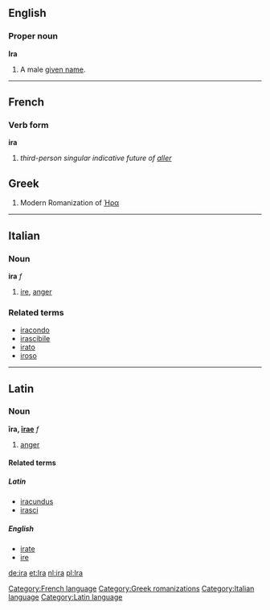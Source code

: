 ==English==

===Proper noun===
'''Ira'''
# A male [[given name]].

----

==French==
===Verb form===
'''ira'''

# ''third-person singular indicative future of [[aller]]''

==Greek==

#Modern Romanization of [[Ήρα]]

----
==Italian==
===Noun===
'''ira''' ''f''

#[[ire]], [[anger]]

===Related terms===
*[[iracondo]]
*[[irascibile]]
*[[irato]]
*[[iroso]]

----

==Latin==
===Noun===
'''īra, [[Wiktionary Appendix:Latin first declension|īrae]]''' ''f''

#[[anger]]

====Related terms====
=====Latin=====
*[[iracundus]]
*[[irasci]]

=====English=====
*[[irate]]
*[[ire]]

[[Category:French language]][[Category:Greek romanizations]][[Category:Italian language]][[Category:Latin language]]

[[de:ira]]
[[et:Ira]]
[[nl:ira]]
[[pl:Ira]]
